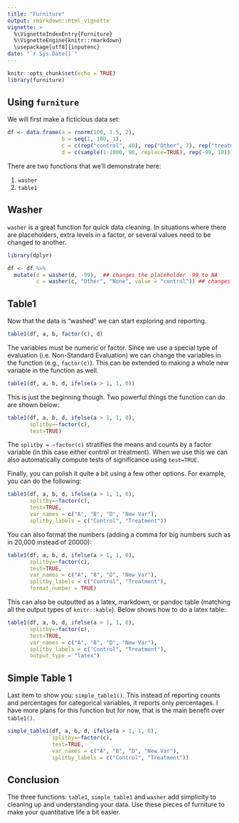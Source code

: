 ```yaml
---
title: "Furniture"
output: rmarkdown::html_vignette
vignette: >
  %\VignetteIndexEntry{Furniture}
  %\VignetteEngine{knitr::rmarkdown}
  \usepackage[utf8]{inputenc}
date: "`r Sys.Date()`"
---
```


```r
knitr::opts_chunk$set(echo = TRUE)
library(furniture)
```

## Using `furniture`

We will first make a ficticious data set:
```r
df <- data.frame(a = rnorm(100, 1.5, 2), 
                 b = seq(1, 100, 1), 
                 c = c(rep("control", 40), rep("Other", 7), rep("treatment", 50), rep("None", 3)),
                 d = c(sample(1:1000, 90, replace=TRUE), rep(-99, 10)))
```

There are two functions that we'll demonstrate here:

1. `washer`
2. `table1`

## Washer

`washer` is a great function for quick data cleaning. In situations where there are placeholders, extra levels in a factor, or several values need to be changed to another.
```r
library(dplyr)

df <- df %>%
  mutate(d = washer(d, -99),  ## changes the placeholder -99 to NA
         c = washer(c, "Other", "None", value = "control")) ## changes "Other" and "None" to "Control"
```


## Table1

Now that the data is "washed" we can start exploring and reporting.
```r
table1(df, a, b, factor(c), d)
```

The variables must be numeric or factor. Since we use a special type of evaluation (i.e. Non-Standard Evaluation) we can change the variables in the function (e.g., `factor(c)`). This can be extended to making a whole new variable in the function as well.

```r
table1(df, a, b, d, ifelse(a > 1, 1, 0))
```

This is just the beginning though. Two powerful things the function can do are shown below:

```r
table1(df, a, b, d, ifelse(a > 1, 1, 0),
       splitby=~factor(c), 
       test=TRUE)
```

The `splitby = ~factor(c)` stratifies the means and counts by a factor variable (in this case either control or treatment). When we use this we can also automatically compute tests of significance using `test=TRUE`. 

Finally, you can polish it quite a bit using a few other options. For example, you can do the following:
```r
table1(df, a, b, d, ifelse(a > 1, 1, 0),
       splitby=~factor(c), 
       test=TRUE,
       var_names = c("A", "B", "D", "New Var"),
       splitby_labels = c("Control", "Treatment"))
```

You can also format the numbers (adding a comma for big numbers such as in 20,000 instead of 20000):
```r
table1(df, a, b, d, ifelse(a > 1, 1, 0),
       splitby=~factor(c), 
       test=TRUE,
       var_names = c("A", "B", "D", "New Var"),
       splitby_labels = c("Control", "Treatment"),
       format_number = TRUE)
```

This can also be outputted as a latex, markdown, or pandoc table (matching all the output types of `knitr::kable`). Below shows how to do a latex table:
```r
table1(df, a, b, d, ifelse(a > 1, 1, 0),
       splitby=~factor(c), 
       test=TRUE,
       var_names = c("A", "B", "D", "New Var"),
       splitby_labels = c("Control", "Treatment"),
       output_type = "latex")
```

## Simple Table 1

Last item to show you: `simple_table1()`. This instead of reporting counts and percentages for categorical variables, it reports only percentages. I have more plans for this function but for now, that is the main benefit over `table1()`.

```r
simple_table1(df, a, b, d, ifelse(a > 1, 1, 0),
              splitby=~factor(c), 
              test=TRUE,
              var_names = c("A", "B", "D", "New Var"),
              splitby_labels = c("Control", "Treatment"))
```

## Conclusion

The three functions: `table1`, `simple_table1` and `washer` add simplicity to cleaning up and understanding your data. Use these pieces of furniture to make your quantitative life a bit easier.

